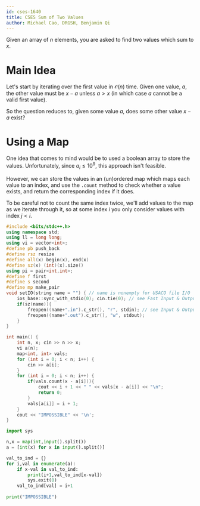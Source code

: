 ```yaml
---
id: cses-1640
title: CSES Sum of Two Values
author: Michael Cao, DRGSH, Benjamin Qi
---
```


Given an array of $n$ elements, you are asked to find two values which sum to $x$.

# Main Idea

Let's start by iterating over the first value in $\mathcal{O}(n)$ time. Given one value, $a$, the other value must be $x - a$ unless $a > x$ (in which case $a$ cannot be a valid first value).

So the question reduces to, given some value $a$, does some other value $x - a$ exist?

# Using a Map

One idea that comes to mind would be to used a boolean array to store the values. Unfortunately, since $a_i \leq 10^9$, this approach isn't feasible.

However, we can store the values in an (un)ordered map which maps each value to an index, and use the `.count` method to check whether a value exists, and return the corresponding index if it does.

To be careful not to count the same index twice, we'll add values to the map as we iterate through it, so at some index $i$ you only consider values with index $j < i$.

<LanguageSection>

<CPPSection>

```cpp
#include <bits/stdc++.h>
using namespace std;
using ll = long long;
using vi = vector<int>;
#define pb push_back
#define rsz resize
#define all(x) begin(x), end(x)
#define sz(x) (int)(x).size()
using pi = pair<int,int>;
#define f first
#define s second
#define mp make_pair
void setIO(string name = "") { // name is nonempty for USACO file I/O
    ios_base::sync_with_stdio(0); cin.tie(0); // see Fast Input & Output
    if(sz(name)){
        freopen((name+".in").c_str(), "r", stdin); // see Input & Output
        freopen((name+".out").c_str(), "w", stdout);
    }
}

int main() {
    int n, x; cin >> n >> x;
    vi a(n);
    map<int, int> vals;
    for (int i = 0; i < n; i++) {
        cin >> a[i];
    }
    for (int i = 0; i < n; i++) {
        if(vals.count(x - a[i])){
            cout << i + 1 << " " << vals[x - a[i]] << "\n";
            return 0;
        }
        vals[a[i]] = i + 1;
    }
    cout << "IMPOSSIBLE" << '\n';
}
```

</CPPSection>

<PySection>

```py
import sys

n,x = map(int,input().split())
a = [int(x) for x in input().split()]

val_to_ind = {}
for i,val in enumerate(a):
    if x-val in val_to_ind:
        print(i+1,val_to_ind[x-val])
        sys.exit(0)
    val_to_ind[val] = i+1
        
print("IMPOSSIBLE")
```

</PySection>

</LanguageSection>
